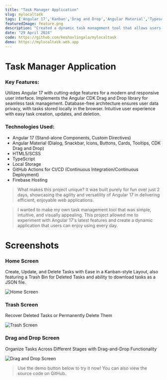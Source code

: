 ```yaml
---
title: "Task Manager Application"
slug: mylocaltask
tags: ['Angular 17','Kanban','Drag and Drop','Angular Material','Typescript','2 Day Project','keshavlingala','Keshav Lingala','Keshav Reddy','Keshav Reddy Lingala','Lingala Keshav Reddy','Keshav']
featuredImage: feature.png
description: "Created a dynamic task management tool that allows users to organize tasks across different stages—Backlog, In Progress, and Completed—using drag-and-drop functionality. Utilizes Angular 17 with cutting-edge features for a modern and responsive user interface."
date: "29 April 2024"
code: https://github.com/keshavlingala/mylocaltask
demo: https://mylocaltask.web.app
---
```


# Task Manager Application

### Key Features:

Utilizes Angular 17 with cutting-edge features for a modern and responsive user interface.
Implements the Angular CDK Drag and Drop library for seamless task management.
Database-free architecture ensures user data privacy, with tasks stored locally in the browser.
Intuitive user experience with easy task creation, updates, and deletion.

### Technologies Used:

- Angular 17 (Stand-alone Components, Custom Directives)
- Angular Material (Dialog, Snackbar, Icons, Buttons, Cards, Tooltips, CDK Drag and Drop)
- HTML5/SCSS
- TypeScript
- Local Storage
- GitHub Actions for CI/CD (Continuous Integration/Continuous Deployment)
- Firebase Hosting



> What makes this project unique? It was built purely for fun over just 2 days, showcasing the agility and versatility of Angular 17 in delivering efficient, enjoyable web applications.


> I wanted to make my own task management tool that was simple, intuitive, and visually appealing. This project allowed me to experiment with Angular 17's latest features and create a dynamic application that users can enjoy using every day.

# Screenshots

### Home Screen

Create, Update, and Delete Tasks with Ease in a Kanban-style Layout, also featuring a Trash Bin for Deleted Tasks and ability to download tasks as a JSON file.



![Home Screen](./images/screen1.png)

### Trash Screen

Recover Deleted Tasks or Permanently Delete Them


![Trash Screen](./images/screen2.png)

### Drag and Drop Screen
Organize Tasks Across Different Stages with Drag-and-Drop Functionality


![Drag and Drop Screen](./images/screen3.png)

> Use the demo button below to try it now! You can also view the source code on GitHub.